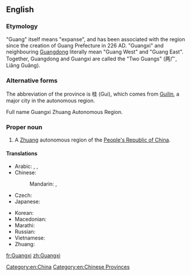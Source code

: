 ==English==
{{wikipedia}}

===Etymology===
"Guang" itself means "expanse", and has been associated with the region since the creation of Guang Prefecture in 226 AD. "Guangxi" and neighbouring [[Guangdong]] literally mean "Guang West" and "Guang East". Together, Guangdong and Guangxi are called the "Two Guangs" (两广, Liǎng Guǎng).

===Alternative forms===
The abbreviation of the province is 桂 (Gui), which comes from [[Guilin]], a major city in the autonomous region.

Full name Guangxi Zhuang Autonomous Region.

===Proper noun===
{{en-proper noun}}

# A [[Zhuang]] autonomous region of the [[People's Republic of China]].

====Translations====
{{trans-top|province in China}}
* Arabic: {{t-|ar|قوانغشي|m|tr=qwanghshii}},  {{t-|ar|غوانغشي|m|tr=ghwanghshii}},  {{t-|ar|جوانجشي|m|tr=gwangshii}}
* Chinese:
*: Mandarin: {{t-|cmn|廣西|sc=Hani}},  {{t-|cmn|广西|tr=Guǎngxī|sc=Hani}}
* Czech: {{t-|cs|Kuang-si}}
* Japanese: {{t-|ja|広西|tr=こうせい, Kōsei}}
{{trans-mid}}
* Korean: {{t-|ko|광시|tr=Gwangsi|sc=Hang}}
* Macedonian: {{t-|mk|Гуангсји|tr=Guángsji|sc=Cyrl}}
* Marathi: {{t-|mr|कुआंग्शी|tr=kuāṃgśī|sc=Deva}}
* Russian: {{t-|ru|Гуанси|tr=Guansí}} {{qualifier|indeclinable}}
* Vietnamese: {{t+|vi|Quảng Tây}}
* Zhuang: {{t-|za|Gvangjsih}}
{{trans-bottom}}

[[Category:en:China]]
[[Category:en:Chinese Provinces]]

[[fr:Guangxi]]
[[zh:Guangxi]]